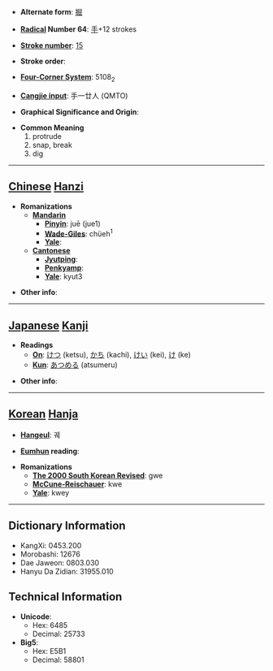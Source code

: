 * '''Alternate form''': [[掘]]

* '''[[Wiktionary:Chinese radical index| Radical]] Number 64''': [[Wiktionary:Chinese radical index 手|手]]+12 strokes

* '''[[Wiktionary:Chinese total strokes index|Stroke number]]''': [[Wiktionary:Chinese total strokes index 15|15]]

* '''Stroke order''': 

* '''[[Wiktionary:Chinese four corner index|Four-Corner System]]''': 5108<sub>2</sub>

* '''[[Wiktionary:Chinese Cangjie index|Cangjie input]]''': 手一廿人 (QMTO)

* '''Graphical Significance and Origin''': 

* '''Common Meaning'''
*#protrude
*# snap, break
*# dig


----

== [[Chinese]] [[Hanzi]] ==

* '''Romanizations'''
** '''[[Mandarin]]'''
*** '''[[Pinyin]]''': juē (jue1)
*** '''[[Wade-Giles]]''': chüeh<sup>1</sup>
*** '''[[Yale]]''': 
** '''[[Cantonese]]'''
*** '''[[Jyutping]]''':
*** '''[[Penkyamp]]''': 
*** '''[[Yale]]''': kyut3

* '''Other info''': 

----

== [[Japanese]] [[Kanji]] ==

* '''Readings'''
** '''[[On]]''': [[けつ]] (ketsu), [[かち]] (kachi), [[けい]] (kei), [[け]] (ke)
** '''[[Kun]]''': [[あつめる]] (atsumeru)

* '''Other info''':  

----

== [[Korean]] [[Hanja]] ==

* '''[[Hangeul]]''': 궤

* '''[[Eumhun]] reading''': 

* '''Romanizations'''
** '''[[The 2000 South Korean Revised Romanization|The 2000 South Korean Revised]]''': gwe
** '''[[McCune-Reischauer]]''': kwe
** '''[[Yale]]''': kwey

----

== Dictionary Information ==

* KangXi: 0453.200
* Morobashi: 12676
* Dae Jaweon: 0803.030
* Hanyu Da Zidian: 31955.010

== Technical Information ==

* '''Unicode''':
** Hex: 6485
** Decimal: 25733
* '''Big5''':
** Hex: E5B1
** Decimal: 58801
